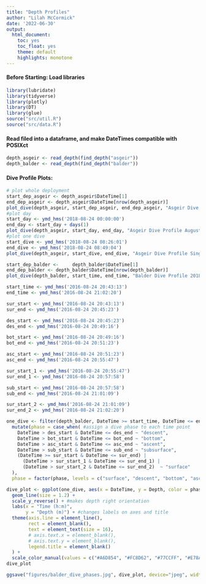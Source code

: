 ```yaml
---
title: "Depth Profiles"
author: "Lilah McCormick"
date: '2022-06-30'
output: 
  html_document:
    toc: yes
    toc_float: yes 
    theme: default 
    highlights: monotone
---
```


#### Before Starting: Load libraries
```r
library(lubridate)
library(tidyverse)
library(plotly)
library(DT)
library(glue)
source("src/util.R")
source("src/data.R")
```

#### Read filed into a dataframe, and make DateTimes compatible with POSIXct
```r
depth_asgeir <- read_depth(find_depth("asgeir"))
depth_balder <- read_depth(find_depth("balder"))
```

#### Dive Profile Plots:  
```r
# plot whole deployment 
start_dep_asgeir <- depth_asgeir$DateTime[1]
end_dep_asgeir <- depth_asgeir$DateTime[nrow(depth_asgeir)]
plot_dive(depth_asgeir, start_dep_asgeir, end_dep_asgeir, "Asgeir Dive Profile 2018 Deployment")
#plot day
start_day <- ymd_hms('2018-08-24 00:00:00')
end_day <- start_day + days(1)
plot_dive(depth_asgeir, start_day, end_day, "Asgeir Dive Profile August 24, 2018")
#plot one dive 
start_dive <- ymd_hms('2018-08-24 08:26:01')
end_dive <- ymd_hms('2018-08-24 08:49:04')
plot_dive(depth_asgeir, start_dive, end_dive, "Asgeir Dive Profile Single Dive August 24, 2018", TRUE)
```

```r
start_dep_balder <- 	depth_balder$DateTime[1]
end_dep_balder <- depth_balder$DateTime[nrow(depth_balder)]
plot_dive(depth_balder, start_time, end_time, "Balder Dive Profile 2018 Deployment", TRUE)
```


```r
start_time <- ymd_hms('2016-08-24 20:43:13')
end_time <- ymd_hms('2016-08-24 21:02:20')

sur_start <- ymd_hms('2016-08-24 20:43:13')
sur_end <- ymd_hms('2016-08-24 20:45:23')

des_start <- ymd_hms('2016-08-24 20:45:23')
des_end <- ymd_hms('2016-08-24 20:49:16')

bot_start <- ymd_hms('2016-08-24 20:49:16')
bot_end <- ymd_hms('2016-08-24 20:51:23')

asc_start <- ymd_hms('2016-08-24 20:51:23')
asc_end <- ymd_hms('2016-08-24 20:55:47')

sur_start_1 <- ymd_hms('2016-08-24 20:55:47')
sur_end_1 <- ymd_hms('2016-08-24 20:57:58')

sub_start <- ymd_hms('2016-08-24 20:57:58')
sub_end <- ymd_hms('2016-08-24 21:01:09')

sur_start_2 <- ymd_hms('2016-08-24 21:01:09')
sur_end_2 <- ymd_hms('2016-08-24 21:02:20')

one_dive <- filter(depth_balder, DateTime >= start_time, DateTime <= end_time) %>% 
  mutate(phase = case_when( #assign a dive phase to each time point 
    DateTime > des_start & DateTime <= des_end ~ "descent",
    DateTime > bot_start & DateTime <= bot_end ~ "bottom", 
    DateTime > asc_start & DateTime <= asc_end ~ "ascent",
    DateTime > sub_start & DateTime <= sub_end ~ "subsurface",
    (DateTime >= sur_start & DateTime <= sur_end) |
      (DateTime > sur_start_1 & DateTime <= sur_end_1) |
      (DateTime > sur_start_2 & DateTime <= sur_end_2)  ~ "surface"
  ), 
  phase = factor(phase, levels = c("surface", "descent", "bottom", "ascent", "subsurface"))) #reorder the dive phases in the plot legend 

dive_plot <- ggplot(one_dive, aes(x = DateTime, y = Depth, color = phase, group = 1)) +
  geom_line(size = 1.2) +
  scale_y_reverse() + #makes depth right orientation 
  labs(x = "Time (h:m)",
       y = "Depth (m)") + #changes labels on axes and title 
  theme(axis.line = element_line(), 
        rect = element_blank(),
        text = element_text(size = 16),
        # axis.text.x = element_blank(), 
        # axis.text.y = element_blank(), 
        legend.title = element_blank()
  ) + 
  scale_color_manual(values = c("#A6D854", "#FC8D62", "#77CCFF", "#E78AC3", "#8DA0CB")) #choose color scheme
dive_plot

ggsave("figures/balder_dive_phases.jpg", dive_plot, device="jpeg", width = 10, height = 7)
```

